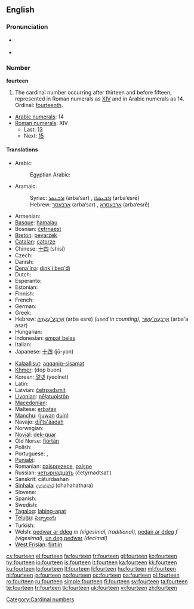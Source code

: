 {{wikipedia}}
==English==

===Pronunciation===
* {{qualifier|next word stressed near the first syllable}}
*: {{a|UK}} {{IPA|/ˈfɔː.tiːn/}}
*: {{a|US}} {{IPA|/ˈfɔɹ.tin/}}
*: {{audio|en-us-fourteen.ogg|Audio (US)}}
* {{qualifier|next word stressed after the first syllable}}
*: {{a|UK}} {{IPA|/ˌfɔːˈtiːn/}}
*: {{a|US}} {{IPA|/ˌfɔɹˈtin/}}
*: {{rhymes|iːn}}

===Number===
'''fourteen'''

# The cardinal number occurring after thirteen and before fifteen, represented in Roman numerals as [[XIV]] and in Arabic numerals as 14.  Ordinal: [[fourteenth]].
* [[w:Arabic numerals|Arabic numerals]]: 14
* [[w:Roman numerals|Roman numerals]]: XIV
** Last: [[thirteen|13]]
** Next: [[fifteen|15]]

====Translations====
{{trans-top|cardinal number}}
* Arabic: {{Arab|[[اربعة عشر]]}} {{IPAchar|(’arbáʕaʈ ʕášar)}}
*: Egyptian Arabic: {{tø|arz|اربعتاشر|alt=أربعتاشر|tr='arbaʕtaashar|sc=Arab|xs=Egyptian Arabic}}
* Aramaic:
*: Syriac: [[ܐܪܒܥܣܪ]] (arba‘sar) {{m}}, [[ܐܪܒܥܣܪܐ]] (arba‘esrē) {{f}}
*: Hebrew: [[ארבעסר]] (arba‘sar) {{m}}, [[ארבעסרא]] (arba‘esrē) {{f}}
* Armenian: {{t+|hy|տասնչորս|tr=tasnčors|sc=Armn|xs=Armenian}}
* [[Basque]]: [[hamalau]]
* Bosnian: [[četrnaest]]
* [[Breton]]: [[pevarzek]]
* [[Catalan]]: [[catorze]]
* Chinese: [[十四]] (shísì)
* Czech: {{t-|cs|čtrnáct}}
* Danish: {{t+|da|fjorten}}
* [[Dena'ina]]: [[dink'i beq'di]]
* Dutch: {{t+|nl|veertien|f}}
* Esperanto: {{t-|eo|dek kvar|xs=Esperanto}}
* Estonian: {{t-|et|neliteist}}
* Finnish: {{t+|fi|neljätoista}}
* French: {{t+|fr|quatorze|m}}
* German: {{t+|de|vierzehn|f}}
* Greek: {{t-|el|δεκατέσσαρες|tr=dekatéssares|sc=Grek}}
* Hebrew: [[ארבע עשרה|אַרְבַּע־עֶשְׂרֵה]] (arba esre) {{f}} ''(used in counting)'', [[ארבעה עשר|אַרְבָּעָה־עָשָׂר]] (arba'a asar) {{m}}
* Hungarian: {{t+|hu|tizennégy}}
* Indonesian: [[empat belas]]
* Italian: {{t+|it|quattordici}}
* Japanese: [[十四]] (jū-yon)
{{trans-mid}}
* [[Kalaallisut]]: [[aqqaniq-sisamat]]
* [[Khmer]]: {{Khmr|[[ដប់បួន]]}} (dop buon)
* Korean: [[열넷]] (yeolnet)
* Latin: {{t+|la|quattuordecim}}
* Latvian: [[četrpadsmit]]
* [[Livonian]]: [[nēļatuoistõn]]
* [[Macedonian]]: {{t|mk|четиринаесет|tr=četirináeset|sc=Cyrl|xs=Macedonian}}
* Maltese: [[erbatax]]
* [[Manchu]]: ([[juwan]] [[duin]])
* Navajo: [[dį́į́'ts'áadah]]
* Norwegian: {{t+|no|fjorten}}
* [[Novial]]: [[dek-quar]]
* Old Norse: [[fjórtán#Old Norse|fjórtán]]
* Polish: {{t+|pl|czternaście}}
* Portuguese: {{t+|pt|catorze}}, {{t+|pt|quatorze}}
* [[Punjabi]]: {{t-|pa|ਚੌਦਾਂ|sc=Guru|xs=Punjabi}}
* Romanian: [[paisprezece]], [[paişpe]] {{italbrac|informal}}
* Russian: [[четырнадцать]] (četýrnadtsat’)
* Sanskrit: cáturdashan
* [[Sinhala]]: [[දහහතර]] (dhahahathara)
* Slovene: {{t|sl|štirinajst}}
* Spanish: {{t+|es|catorce}}
* Swedish: {{t+|sv|fjorton}}
* [[Tagalog]]: [[labing-apat]]
* [[Telugu]]: [[పద్నాలుగు]]
* Turkish: {{t+|tr|on dört}}
* Welsh: [[pedwar ar ddeg]] ''m (vigesimal, traditional)'', [[pedair ar ddeg]] ''f (vigesimal)'', [[un deg pedwar]] ''(decimal)''
* [[West Frisian]]: [[fjirtjin]]
{{trans-bottom}}

[[Category:Cardinal numbers]]

[[cs:fourteen]]
[[el:fourteen]]
[[fa:fourteen]]
[[fr:fourteen]]
[[gl:fourteen]]
[[ko:fourteen]]
[[hy:fourteen]]
[[io:fourteen]]
[[is:fourteen]]
[[it:fourteen]]
[[ka:fourteen]]
[[kk:fourteen]]
[[ku:fourteen]]
[[lo:fourteen]]
[[lt:fourteen]]
[[li:fourteen]]
[[hu:fourteen]]
[[ml:fourteen]]
[[nl:fourteen]]
[[ja:fourteen]]
[[no:fourteen]]
[[oc:fourteen]]
[[pa:fourteen]]
[[pl:fourteen]]
[[ro:fourteen]]
[[ru:fourteen]]
[[simple:fourteen]]
[[fi:fourteen]]
[[sv:fourteen]]
[[ta:fourteen]]
[[te:fourteen]]
[[tr:fourteen]]
[[tk:fourteen]]
[[uk:fourteen]]
[[vi:fourteen]]
[[zh:fourteen]]